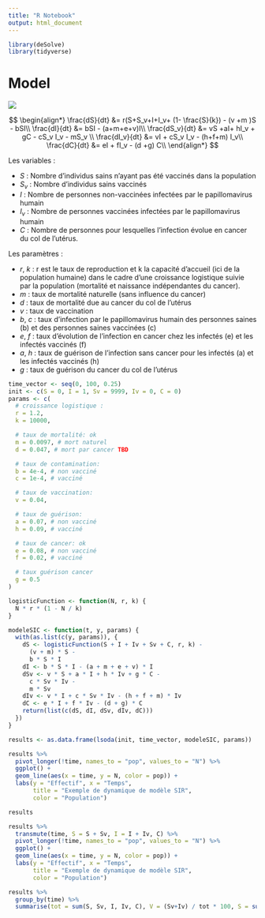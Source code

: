 ```yaml
---
title: "R Notebook"
output: html_document
---
```


```r
library(deSolve)
library(tidyverse)
```

# Model

![](./images/box_chart.png)

$$
\begin{align*}
\frac{dS}{dt} &= r(S+S_v+I+I_v+ (1- \frac{S}{k}) - (v +m )S - bSI\\
\frac{dI}{dt} &= bSI - (a+m+e+v)I\\
\frac{dS_v}{dt} &= vS +aI+ hI_v + gC - cS_v I_v - mS_v \\
\frac{dI_v}{dt} &= vI + cS_v I_v - (h+f+m) I_v\\
\frac{dC}{dt} &=  eI + fI_v - (d +g) C\\
\end{align*}
$$

Les variables :

- $S$ : Nombre d'individus sains n'ayant pas été vaccinés dans la population
- $S_v$ : Nombre d'individus sains vaccinés
- $I$ : Nombre de personnes non-vaccinées infectées par le papillomavirus humain
- $I_v$ : Nombre de personnes vaccinées infectées par le papillomavirus humain
- $C$ : Nombre de personnes pour lesquelles l'infection évolue en cancer du col de l'utérus.

Les paramètres :

- $r$, $k$ : r est le taux de reproduction et k la capacité d'accueil (ici de la population humaine) dans le cadre d'une croissance logistique suivie par la population (mortalité et naissance indépendantes du cancer).
- $m$ : taux de mortalité naturelle (sans influence du cancer)
- $d$ : taux de mortalité due au cancer du col de l'utérus
- $v$ : taux de vaccination
- $b$, $c$ : taux d'infection par le papillomavirus humain des personnes saines (b) et des personnes saines vaccinées (c)
- $e$, $f$ : taux d'évolution de l'infection en cancer chez les infectés (e) et les infectés vaccinés (f)
- $a$, $h$ : taux de guérison de l'infection sans cancer pour les infectés (a) et les infectés vaccinés (h)
- $g$ : taux de guérison du cancer du col de l'utérus

```r
time_vector <- seq(0, 100, 0.25)
init <- c(S = 0, I = 1, Sv = 9999, Iv = 0, C = 0)
params <- c(
  # croissance logistique :
  r = 1.2,
  k = 10000,

  # taux de mortalité: ok
  m = 0.0097, # mort naturel
  d = 0.047, # mort par cancer TBD

  # taux de contamination:
  b = 4e-4, # non vacciné
  c = 1e-4, # vacciné

  # taux de vaccination:
  v = 0.04,

  # taux de guérison:
  a = 0.07, # non vacciné
  h = 0.09, # vacciné

  # taux de cancer: ok
  e = 0.08, # non vacciné
  f = 0.02, # vacciné

  # taux guérison cancer
  g = 0.5
)

logisticFunction <- function(N, r, k) {
  N * r * (1 - N / k)
}

modeleSIC <- function(t, y, params) {
  with(as.list(c(y, params)), {
    dS <- logisticFunction(S + I + Iv + Sv + C, r, k) -
      (v + m) * S -
      b * S * I
    dI <- b * S * I - (a + m + e + v) * I
    dSv <- v * S + a * I + h * Iv + g * C -
      c * Sv * Iv -
      m * Sv
    dIv <- v * I + c * Sv * Iv - (h + f + m) * Iv
    dC <- e * I + f * Iv - (d + g) * C
    return(list(c(dS, dI, dSv, dIv, dC)))
  })
}
```

```r
results <- as.data.frame(lsoda(init, time_vector, modeleSIC, params))

results %>%
  pivot_longer(!time, names_to = "pop", values_to = "N") %>%
  ggplot() +
  geom_line(aes(x = time, y = N, color = pop)) +
  labs(y = "Effectif", x = "Temps",
       title = "Exemple de dynamique de modèle SIR",
       color = "Population")

results
```

```r
results %>%
  transmute(time, S = S + Sv, I = I + Iv, C) %>%
  pivot_longer(!time, names_to = "pop", values_to = "N") %>%
  ggplot() +
  geom_line(aes(x = time, y = N, color = pop)) +
  labs(y = "Effectif", x = "Temps",
       title = "Exemple de dynamique de modèle SIR",
       color = "Population")
```

```r
results %>%
  group_by(time) %>%
  summarise(tot = sum(S, Sv, I, Iv, C), V = (Sv+Iv) / tot * 100, S = sum(S, Sv) / tot * 100, I = sum(I, Iv) / tot * 100, C = C / tot * 100)
```
